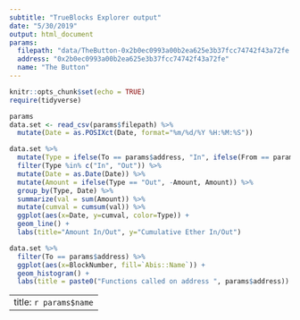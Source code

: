 ```yaml
---
subtitle: "TrueBlocks Explorer output"
date: "5/30/2019"
output: html_document
params:
  filepath: "data/TheButton-0x2b0ec0993a00b2ea625e3b37fcc74742f43a72fe.csv"
  address: "0x2b0ec0993a00b2ea625e3b37fcc74742f43a72fe"
  name: "The Button"
---
```


```r
knitr::opts_chunk$set(echo = TRUE)
require(tidyverse)
```

```r
params
data.set <- read_csv(params$filepath) %>%
  mutate(Date = as.POSIXct(Date, format="%m/%d/%Y %H:%M:%S"))

data.set %>%
  mutate(Type = ifelse(To == params$address, "In", ifelse(From == params$address, "From", "Other"))) %>%
  filter(Type %in% c("In", "Out")) %>%
  mutate(Date = as.Date(Date)) %>%
  mutate(Amount = ifelse(Type == "Out", -Amount, Amount)) %>%
  group_by(Type, Date) %>%
  summarize(val = sum(Amount)) %>%
  mutate(cumval = cumsum(val)) %>%
  ggplot(aes(x=Date, y=cumval, color=Type)) +
  geom_line() +
  labs(title="Amount In/Out", y="Cumulative Ether In/Out")

data.set %>%
  filter(To == params$address) %>%
  ggplot(aes(x=BlockNumber, fill=`Abis::Name`)) +
  geom_histogram() +
  labs(title = paste0("Functions called on address ", params$address))
```


---
title: `r params$name`
---